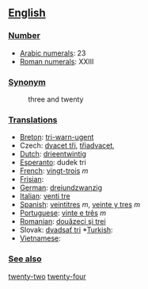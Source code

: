 == [[English]] ==

=== [[Number]] ===

*[[w:Arabic Numerals|Arabic numerals]]: 23
*[[w:Roman numerals|Roman numerals]]: XXIII

=== [[Synonym]] ===
:three and twenty

=== [[Translations]] ===

*[[Breton]]: [[tri-warn-ugent]]
*Czech: [[dvacet tři]],  [[třiadvacet]],  
*[[Dutch]]: [[drieentwintig]]
*[[Esperanto]]: dudek tri
*[[French]]: [[vingt-trois]] ''m''
*[[Frisian]]:
*[[German]]: [[dreiundzwanzig]]
*[[Italian]]: [[venti tre]]
*[[Spanish]]: [[veintitres]] ''m'', [[veinte y tres]] ''m''
*[[Portuguese]]: [[vinte e três]] ''m''
*[[Romanian]]: [[douăzeci şi trei]]
*Slovak: [[dvadsať tri]] *[[Turkish]]:
*[[Vietnamese]]:
 
=== [[See also]] ===

[[twenty-two]] [[twenty-four]]